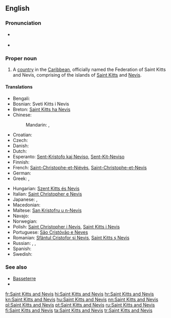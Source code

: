 ==English==
{{wikipedia}}

===Pronunciation===
* {{a|UK|US}} {{IPA|/seɪnt ˌkɪts ænd ˈniː.vɪs/}}
* {{audio|en-us-Saint Kitts and Nevis.ogg|Audio (US)}}

===Proper noun===
{{en-proper noun}}

# A [[country]] in the [[Caribbean]], officially named the Federation of Saint Kitts and Nevis, comprising of the islands of [[Saint Kitts]] and [[Nevis]].

====Translations====
{{trans-top|A country in the Caribbean}}
* Bengali: {{t-|bn|সেন্ট কিট্‌স ও নেভিস}}
* Bosnian: Sveti Kitts i Nevis {{m}}
* Breton: [[Saint Kitts ha Nevis]]
* Chinese:
*: Mandarin: {{t-|cmn|聖基茨和尼維斯|sc=Hani}}, {{t-|cmn|圣基茨和尼维斯|tr=Shèngjīcí hé Níwéisī|sc=Hani}}
* Croatian: {{t|hr|Sveti Kristofor i Nevis}}
* Czech: {{t-|cs|Svatý Kryštof a Nevis|m}}
* Danish: {{t-|da|Saint Kitts og Nevis}}
* Dutch: {{t+|nl|Saint Kitts en Nevis}}
* Esperanto: [[Sent-Kristofo kaj Neviso]], [[Sent-Kit-Neviso]]
* Finnish: {{t+|fi|Saint Kitts ja Nevis}}
* French: [[Saint-Christophe-et-Niévès]], [[Saint-Christophe-et-Nevis]]
* German: {{t+|de|St. Kitts und Nevis}}
* Greek: {{t+|el|Άγιος Χριστόφορος και Νέβις|m|tr=Ágios Christóforos kai Névis}}, {{t-|el|Σαιντ Κιτς και Νέβις|n|tr=Saint Kits kai Névis}}
{{trans-mid}}
* Hungarian: [[Szent Kitts és Nevis]]
* Italian: [[Saint Christopher e Nevis]]
* Japanese: {{t-|ja|セントクリストファー・ネイビス|tr=sentokurisutofā neibisu}}, {{t-|ja|セントキッツ・ネイビス|tr=sentokittsu neibisu}}
* Macedonian: {{t|mk|Свети Китис и Невис|m|tr=Svéti Kítis i Névis}}
* Maltese: [[San Kristofru u n-Nevis]]
* Navajo: {{tø|nv|Saint Kitts dóó Nevis}}
* Norwegian: {{t-|no|Saint Kitts og Nevis}}
* Polish: [[Saint Christopher i Nevis]], [[Saint Kitts i Nevis]]
* Portuguese: [[São Cristóvão e Neves]]
* Romanian: [[Sfântul Cristofor și Nevis]], [[Saint Kitts ș Nevis]]
* Russian: {{t|ru|Сент-Кристофер и Невис|f|n|tr=Sent-Krístofer i Névis}}, {{t-|ru|Сент-Китс и Невис|f|n|tr=Sent-Kits i Névis}}, {{t|ru|Сент-Киттс и Невис|f|n|tr=Sent-Kitts i Névis}}
* Spanish: {{t+|es|San Cristóbal y Nieves}}
* Swedish: {{t-|sv|Saint Christopher och Nevis}}
{{trans-bottom}}

===See also===
* [[Basseterre]]
* {{list|en|countries of North America}}

[[fr:Saint Kitts and Nevis]]
[[hi:Saint Kitts and Nevis]]
[[hr:Saint Kitts and Nevis]]
[[kn:Saint Kitts and Nevis]]
[[hu:Saint Kitts and Nevis]]
[[nn:Saint Kitts and Nevis]]
[[pl:Saint Kitts and Nevis]]
[[pt:Saint Kitts and Nevis]]
[[ru:Saint Kitts and Nevis]]
[[fi:Saint Kitts and Nevis]]
[[ta:Saint Kitts and Nevis]]
[[tr:Saint Kitts and Nevis]]